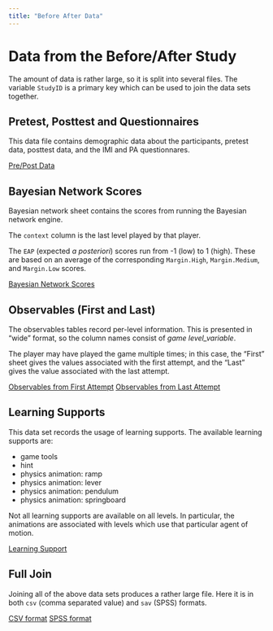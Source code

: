 ```yaml
---
title: "Before After Data"
---
```


# Data from the Before/After Study

The amount of data is rather large, so it is split into several files.
The variable `StudyID` is a primary key which can be used to join the data sets together.

## Pretest, Posttest and Questionnaires

This data file contains demographic data about the participants, pretest data,
posttest data, and the IMI and PA questionnares.

[Pre/Post Data]()

## Bayesian Network Scores

Bayesian network sheet contains the scores from running the Bayesian network engine.  

The `context` column is the last level played by that player.  

The `EAP` (expected _a posteriori_) scores run from
-1 (low) to 1 (high).  These are based on an average of the corresponding `Margin.High`, `Margin.Medium`, and `Margin.Low` scores.   

[Bayesian Network Scores]()

## Observables (First and Last)

The observables tables record per-level information.  This is presented in "wide" format,
so the column names consist of _game level\_variable_.  

The player may have played the game multiple times; in this case, the "First" sheet gives
the values associated with the first attempt, and the "Last" gives the value associated
with the last attempt.

[Observables from First Attempt]()
[Observables from Last Attempt]()

## Learning Supports

This data set records the usage of learning supports.  The available learning supports are:

* game tools
* hint
* physics animation: ramp
* physics animation: lever
* physics animation: pendulum
* physics animation: springboard

Not all learning supports are available on all levels.  In particular, the animations are
associated with levels which use that particular agent of motion.

[Learning Support](Data/PPIESFall2022ls.csv)

## Full Join

Joining all of the above data sets produces a rather large file.  Here it is in both `csv`
(comma separated value) and `sav` (SPSS) formats.

[CSV format](Data/PPIESFall2022Full.csv)
[SPSS format](Data/PPIESFall2022BigDaddy.sav)







